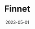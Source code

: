 ---
title: Finnet
description: Com 20 anos no mercado, a Finnet é referência no desenvolvimento e gerenciamento de softwares em nuvem para gestão financeira, gestão empresarial, automação de processos e transmissão de dados (EDI e RPA).
date: "2023-05-01"
url: https://finnet.com.br
published: true 
---
